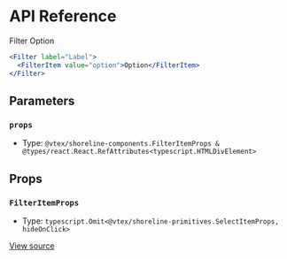# API Reference

Filter Option

```jsx
<Filter label="Label">
  <FilterItem value="option">Option</FilterItem>
</Filter>
```

## Parameters

### `props`

- Type: `@vtex/shoreline-components.FilterItemProps & @types/react.React.RefAttributes<typescript.HTMLDivElement>`

## Props

### `FilterItemProps`

- Type: `typescript.Omit<@vtex/shoreline-primitives.SelectItemProps, hideOnClick>`

[View source](https://github.com/vtex/shoreline/blob/e814fc6cb/packages/components/src/filter/filter-item.tsx#L15)
